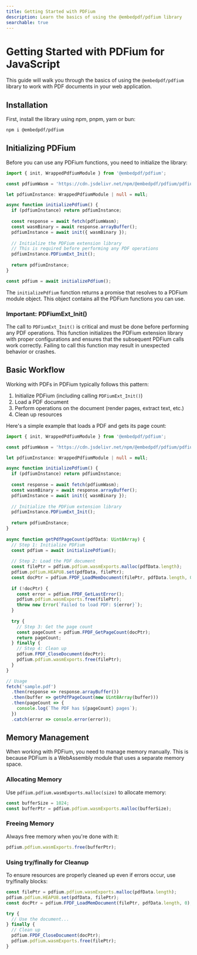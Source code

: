 ```yaml
---
title: Getting Started with PDFium
description: Learn the basics of using the @embedpdf/pdfium library
searchable: true
---
```


# Getting Started with PDFium for JavaScript

This guide will walk you through the basics of using the `@embedpdf/pdfium` library to work with PDF documents in your web application.

## Installation

First, install the library using npm, pnpm, yarn or bun:

```sh npm2yarn
npm i @embedpdf/pdfium
```

## Initializing PDFium

Before you can use any PDFium functions, you need to initialize the library:

```typescript filename=" " copy
import { init, WrappedPdfiumModule } from '@embedpdf/pdfium';

const pdfiumWasm = 'https://cdn.jsdelivr.net/npm/@embedpdf/pdfium/pdfium.wasm';

let pdfiumInstance: WrappedPdfiumModule | null = null;

async function initializePdfium() {
  if (pdfiumInstance) return pdfiumInstance;
  
  const response = await fetch(pdfiumWasm);
  const wasmBinary = await response.arrayBuffer();
  pdfiumInstance = await init({ wasmBinary });
  
  // Initialize the PDFium extension library
  // This is required before performing any PDF operations
  pdfiumInstance.PDFiumExt_Init();
  
  return pdfiumInstance;
}

const pdfium = await initializePdfium();
```

The `initializePdfium` function returns a promise that resolves to a PDFium module object. This object contains all the PDFium functions you can use.

### Important: PDFiumExt_Init()

The call to `PDFiumExt_Init()` is critical and must be done before performing any PDF operations. This function initializes the PDFium extension library with proper configurations and ensures that the subsequent PDFium calls work correctly. Failing to call this function may result in unexpected behavior or crashes.

## Basic Workflow

Working with PDFs in PDFium typically follows this pattern:

1. Initialize PDFium (including calling `PDFiumExt_Init()`)
2. Load a PDF document
3. Perform operations on the document (render pages, extract text, etc.)
4. Clean up resources

Here's a simple example that loads a PDF and gets its page count:


<GetPdfPageCountDemo />

```typescript filename="get-pdf-page-count.ts" copy
import { init, WrappedPdfiumModule } from '@embedpdf/pdfium';

const pdfiumWasm = 'https://cdn.jsdelivr.net/npm/@embedpdf/pdfium/pdfium.wasm';

let pdfiumInstance: WrappedPdfiumModule | null = null;

async function initializePdfium() {
  if (pdfiumInstance) return pdfiumInstance;
  
  const response = await fetch(pdfiumWasm);
  const wasmBinary = await response.arrayBuffer();
  pdfiumInstance = await init({ wasmBinary });
  
  // Initialize the PDFium extension library
  pdfiumInstance.PDFiumExt_Init();
  
  return pdfiumInstance;
}
 
async function getPdfPageCount(pdfData: Uint8Array) {
  // Step 1: Initialize PDFium
  const pdfium = await initializePdfium();
 
  // Step 2: Load the PDF document
  const filePtr = pdfium.pdfium.wasmExports.malloc(pdfData.length);
  pdfium.pdfium.HEAPU8.set(pdfData, filePtr);
  const docPtr = pdfium.FPDF_LoadMemDocument(filePtr, pdfData.length, 0);
 
  if (!docPtr) {
    const error = pdfium.FPDF_GetLastError();
    pdfium.pdfium.wasmExports.free(filePtr);
    throw new Error(`Failed to load PDF: ${error}`);
  }
 
  try {
    // Step 3: Get the page count
    const pageCount = pdfium.FPDF_GetPageCount(docPtr);
    return pageCount;
  } finally {
    // Step 4: Clean up
    pdfium.FPDF_CloseDocument(docPtr);
    pdfium.pdfium.wasmExports.free(filePtr);
  }
}

// Usage
fetch('sample.pdf')
  .then(response => response.arrayBuffer())
  .then(buffer => getPdfPageCount(new Uint8Array(buffer)))
  .then(pageCount => {
    console.log(`The PDF has ${pageCount} pages`);
  })
  .catch(error => console.error(error));
```

## Memory Management

When working with PDFium, you need to manage memory manually. This is because PDFium is a WebAssembly module that uses a separate memory space.

### Allocating Memory

Use `pdfium.pdfium.wasmExports.malloc(size)` to allocate memory:

```typescript
const bufferSize = 1024;
const bufferPtr = pdfium.pdfium.wasmExports.malloc(bufferSize);
```

### Freeing Memory

Always free memory when you're done with it:

```typescript
pdfium.pdfium.wasmExports.free(bufferPtr);
```

### Using try/finally for Cleanup

To ensure resources are properly cleaned up even if errors occur, use try/finally blocks:

```typescript
const filePtr = pdfium.pdfium.wasmExports.malloc(pdfData.length);
pdfium.pdfium.HEAPU8.set(pdfData, filePtr);
const docPtr = pdfium.FPDF_LoadMemDocument(filePtr, pdfData.length, 0);

try {
  // Use the document...
} finally {
  // Clean up
  pdfium.FPDF_CloseDocument(docPtr);
  pdfium.pdfium.wasmExports.free(filePtr);
}
```